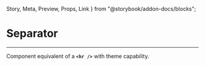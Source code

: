 
  Story,
  Meta,
  Preview,
  Props,
  Link
} from "@storybook/addon-docs/blocks";

<Meta title="toolbox-ui/Misc" component={Separator} />

# Separator

<hr />

Component equivalent of a **`<hr />`** with theme capability.

<Preview withSource="open">
  <Story name="Separator">
    <Box style={{width: '400px'}}>
      <Separator />
    </Box>
  </Story>
</Preview>
